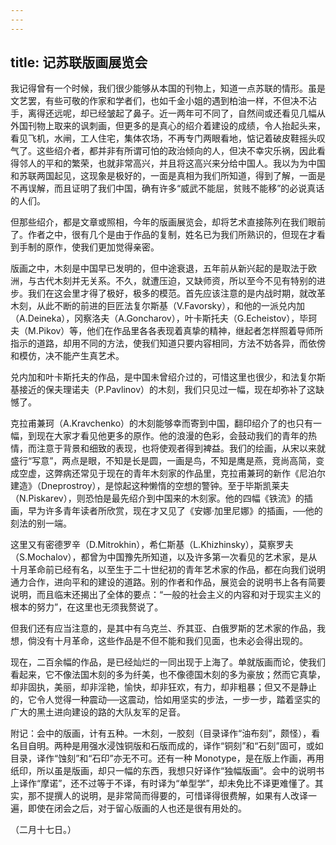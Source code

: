 ```yaml
---
---
---
```

title: 记苏联版画展览会
---



我记得曾有一个时候，我们很少能够从本国的刊物上，知道一点苏联的情形。虽是文艺罢，有些可敬的作家和学者们，也如千金小姐的遇到柏油一样，不但决不沾手，离得还远呢，却已经皱起了鼻子。近一两年可不同了，自然间或还看见几幅从外国刊物上取来的讽刺画，但更多的是真心的绍介着建设的成绩，令人抬起头来，看见飞机，水闸，工人住宅，集体农场，不再专门两眼看地，惦记着破皮鞋摇头叹气了。这些绍介者，都并非有所谓可怕的政治倾向的人，但决不幸灾乐祸，因此看得邻人的平和的繁荣，也就非常高兴，并且将这高兴来分给中国人。我以为为中国和苏联两国起见，这现象是极好的，一面是真相为我们所知道，得到了解，一面是不再误解，而且证明了我们中国，确有许多“威武不能屈，贫贱不能移”的必说真话的人们。

但那些绍介，都是文章或照相，今年的版画展览会，却将艺术直接陈列在我们眼前了。作者之中，很有几个是由于作品的复制，姓名已为我们所熟识的，但现在才看到手制的原作，使我们更加觉得亲密。

版画之中，木刻是中国早已发明的，但中途衰退，五年前从新兴起的是取法于欧洲，与古代木刻并无关系。不久，就遭压迫，又缺师资，所以至今不见有特别的进步。我们在这会里才得了极好，极多的模范。首先应该注意的是内战时期，就改革木刻，从此不断的前进的巨匠法复尔斯基（V.Favorsky），和他的一派兑内加（A.Deineka），冈察洛夫（A.Goncharov），叶卡斯托夫（G.Echeistov），毕珂夫（M.Pikov）等，他们在作品里各各表现着真挚的精神，继起者怎样照着导师所指示的道路，却用不同的方法，使我们知道只要内容相同，方法不妨各异，而依傍和模仿，决不能产生真艺术。

兑内加和叶卡斯托夫的作品，是中国未曾绍介过的，可惜这里也很少，和法复尔斯基接近的保夫理诺夫（P.Pavlinov）的木刻，我们只见过一幅，现在却弥补了这缺憾了。

克拉甫兼珂（A.Kravchenko）的木刻能够幸而寄到中国，翻印绍介了的也只有一幅，到现在大家才看见他更多的原作。他的浪漫的色彩，会鼓动我们的青年的热情，而注意于背景和细致的表现，也将使观者得到裨益。我们的绘画，从宋以来就盛行“写意”，两点是眼，不知是长是圆，一画是鸟，不知是鹰是燕，竞尚高简，变成空虚，这弊病还常见于现在的青年木刻家的作品里，克拉甫兼珂的新作《尼泊尔建造》（Dneprostroy），是惊起这种懒惰的空想的警钟。至于毕斯凯莱夫（N.Piskarev），则恐怕是最先绍介到中国来的木刻家。他的四幅《铁流》的插画，早为许多青年读者所欣赏，现在才又见了《安娜·加里尼娜》的插画，──他的刻法的别一端。

这里又有密德罗辛（D.Mitrokhin），希仁斯基（L.Khizhinsky），莫察罗夫（S.Mochalov），都曾为中国豫先所知道，以及许多第一次看见的艺术家，是从十月革命前已经有名，以至生于二十世纪初的青年艺术家的作品，都在向我们说明通力合作，进向平和的建设的道路。别的作者和作品，展览会的说明书上各有简要说明，而且临末还揭出了全体的要点：“一般的社会主义的内容和对于现实主义的根本的努力”，在这里也无须我赘说了。

但我们还有应当注意的，是其中有乌克兰、乔其亚、白俄罗斯的艺术家的作品，我想，倘没有十月革命，这些作品是不但不能和我们见面，也未必会得出现的。

现在，二百余幅的作品，是已经灿烂的一同出现于上海了。单就版画而论，使我们看起来，它不像法国木刻的多为纤美，也不像德国木刻的多为豪放；然而它真挚，却非固执，美丽，却非淫艳，愉快，却非狂欢，有力，却非粗暴；但又不是静止的，它令人觉得一种震动──这震动，恰如用坚实的步法，一步一步，踏着坚实的广大的黑土进向建设的路的大队友军的足音。

附记：会中的版画，计有五种。一木刻，一胶刻（目录译作“油布刻”，颇怪），看名目自明。两种是用强水浸蚀铜版和石版而成的，译作“铜刻”和“石刻”固可，或如目录，译作“蚀刻”和“石印”亦无不可。还有一种 Monotype，是在版上作画，再用纸印，所以虽是版画，却只一幅的东西，我想只好译作“独幅版画”。会中的说明书上译作“摩诺”，还不过等于不译，有时译为“单型学”，却未免比不译更难懂了。其实，那不提撰人的说明，是非常简而得要的，可惜译得很费解，如果有人改译一遍，即使在闭会之后，对于留心版画的人也还是很有用处的。

（二月十七日。）